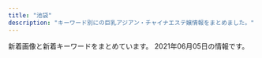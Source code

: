 ```yaml
---
title: "池袋"
description: "キーワード別にの巨乳アジアン・チャイナエステ嬢情報をまとめました。"
---
```


新着画像と新着キーワードをまとめています。
2021年06月05日の情報です。

<DmmAffiliateIns />
<KeywordTable
  shops={
    [
    {
        "name": "\u3086\u3089\u308a",
        "url": "http://www.yurari-massage.work/",
        "station": "JR\u6c60\u888b\u99c5\u897f\u53e3(\u5317)",
        "img_links": [
            "http://www.yurari-massage.work/img/sta26.jpg",
            "http://www.yurari-massage.work/img/m2.jpg",
            "http://www.yurari-massage.work/img/m60.jpg",
            "http://www.yurari-massage.work/img/sta22.jpg",
            "http://www.yurari-massage.work/img/sta21.jpg",
            "http://www.yurari-massage.work/img/mobile.png",
            "http://www.yurari-massage.work/img/sta32.jpg",
            "http://www.yurari-massage.work/img/st25.jpg",
            "http://www.yurari-massage.work/img/st022.jpg",
            "http://www.yurari-massage.work/img/m4.jpg",
            "http://www.yurari-massage.work/img/sta30.jpg",
            "http://www.yurari-massage.work/img/m20.jpg",
            "http://www.yurari-massage.work/img/st26.jpg",
            "http://www.yurari-massage.work/img/m1.jpg",
            "http://www.yurari-massage.work/img/st030.jpg",
            "http://www.yurari-massage.work/img/m40.jpg",
            "http://www.yurari-massage.work/img/sta25.jpg",
            "http://www.yurari-massage.work/img/st021.jpg",
            "http://www.yurari-massage.work/img/credit.jpg",
            "http://www.yurari-massage.work/img/m6.jpg",
            "http://www.yurari-massage.work/img/m5.jpg",
            "http://www.yurari-massage.work/img/m10.jpg",
            "http://www.yurari-massage.work/img/sta29.jpg",
            "http://www.yurari-massage.work/img/st31.jpg",
            "http://www.yurari-massage.work/img/m30.jpg",
            "http://www.yurari-massage.work/img/sta27.jpg",
            "http://www.yurari-massage.work/img/head.jpg",
            "http://www.yurari-massage.work/img/botton3.jpg",
            "http://www.yurari-massage.work/img/st027.jpg",
            "http://www.yurari-massage.work/img/m3.jpg",
            "http://www.yurari-massage.work/img/st22.jpg",
            "http://www.yurari-massage.work/img/st7.jpg",
            "http://www.yurari-massage.work/img/sta7.jpg",
            "http://www.yurari-massage.work/img/st32.jpg",
            "http://www.yurari-massage.work/img/st4.jpg",
            "http://www.yurari-massage.work/img/m50.jpg",
            "http://www.yurari-massage.work/img/sta31.jpg",
            "http://www.yurari-massage.work/img/st026.jpg",
            "http://www.yurari-massage.work/img/st07.jpg",
            "http://www.yurari-massage.work/img/st032.jpg",
            "http://www.yurari-massage.work/img/st031.jpg",
            "http://www.yurari-massage.work/img/campian.jpg",
            "http://www.yurari-massage.work/img/st27.jpg",
            "http://www.yurari-massage.work/img/st21.jpg",
            "http://www.yurari-massage.work/img/st29.jpg",
            "http://www.yurari-massage.work/img/st30.jpg"
        ],
        "keywords": {
            "C": 20,
            "88": 3,
            "E": 6,
            "86": 22,
            "87": 6,
            "D": 12
        }
    },
    {
        "url": "http://primore.jpest.net/",
        "name": "Primore \uff5e\u30d7\u30ea\u30e2\u30a2\uff5e",
        "keywords": {},
        "img_links": [
            "http://primore.jpest.net/uploads//sites/9/2020/06/s1.jpg",
            "http://primore.jpest.net/uploads//sites/9/2020/06/top-2.png",
            "http://primore.jpest.net/uploads//sites/9/2020/06/top1-3.png",
            "http://primore.jpest.net/uploads//sites/9/2020/06/s2.jpg",
            "http://primore.jpest.net/uploads//sites/9/2021/04/3.jpg",
            "http://primore.jpest.net/uploads//sites/9/2020/06/s3.jpg",
            "http://primore.jpest.net/uploads//sites/9/2020/06/s4.jpg",
            "http://primore.jpest.net/uploads//sites/9/2020/06/02.jpg",
            "http://primore.jpest.net/uploads//sites/9/2021/04/1.jpg",
            "http://primore.jpest.net/uploads//sites/9/2021/04/2.jpg",
            "http://primore.jpest.net/uploads//sites/9/2020/06/r5.jpg",
            "http://primore.jpest.net/uploads//sites/9/2020/06/aroma1.jpg",
            "http://primore.jpest.net/uploads//sites/9/2020/06/r3.jpg",
            "http://primore.jpest.net/uploads//sites/9/2020/06/r2.jpg",
            "http://primore.jpest.net/uploads//sites/9/2020/06/r4.jpg",
            "http://primore.jpest.net/uploads//sites/9/2020/06/r1.jpg",
            "http://primore.jpest.net/uploads//sites/9/2020/06/aroma2.jpg",
            "http://primore.jpest.net/uploads//sites/9/2020/06/01.jpg",
            "http://primore.jpest.net/uploads//sites/9/2020/06/4.jpg"
        ],
        "station": "JR\u6c60\u888b\u99c5\u6771\u53e3"
    },
    {
        "url": "http://es-manzokudou.com/",
        "keywords": {
            "88": 2,
            "86": 7,
            "D": 7,
            "84": 1,
            "C": 10,
            "87": 8
        },
        "station": "JR\u6c60\u888b\u99c5\u6771\u53e3",
        "name": "\u6e80\u8db3\u5802",
        "img_links": [
            "http://es-manzokudou.com/uploads/dedff2c11ab7aaa841a9cf2747a8406c.jpg",
            "http://www.cmfm2.jp/images/over_thumb_l.png",
            "http://es-manzokudou.com/images/index_27.jpg",
            "http://es-manzokudou.com/uploads/4a9bc6863322924a09070162269c7415.jpg",
            "http://es-manzokudou.com/uploads/36735dc9d436a790f344c57635a3a44f.jpg",
            "http://es-manzokudou.com/images/index_01.jpg",
            "http://es-manzokudou.com/uploads/88aa8f906b0332cb40ad4429c8e7b758.jpg",
            "http://es-manzokudou.com/images/info_01.png",
            "http://es-manzokudou.com/uploads/62c2e989f1be95fc8e01be85b464d514.jpg",
            "http://es-manzokudou.com/uploads/d0fdd8f6b16eaf7d5013c7d285fed2e3.jpg",
            "http://es-manzokudou.com/images/girls_11.jpg",
            "http://es-manzokudou.com/images/index_23.jpg",
            "http://es-manzokudou.com/images/index_05.jpg",
            "http://es-manzokudou.com/uploads/848e0db3804d1d3c823537204d67f5aa.jpg",
            "http://es-manzokudou.com/uploads/b3126b220ec550d17cf3d4ceaa0d5f91.jpg",
            "http://es-manzokudou.com/images/index_21.jpg",
            "http://es-manzokudou.com/images/info_09.png",
            "http://es-manzokudou.com/images/index_14.jpg",
            "http://es-manzokudou.com/images/index_07.jpg",
            "http://es-manzokudou.com/images/index_22.jpg",
            "http://es-manzokudou.com/images/index_17.jpg",
            "http://es-manzokudou.com/images/index_02.jpg",
            "http://es-manzokudou.com/uploads/7b043aa15c9a9920550a2b92ec6be546.jpg",
            "http://es-manzokudou.com/images/info_02.png",
            "http://es-manzokudou.com/uploads/4638ddb6f986a671b148647ba616100a.jpg",
            "http://es-manzokudou.com/uploads/9f77b9b12f9cf11fcb013974ba368064.jpg",
            "http://es-manzokudou.com/images/index_04.jpg",
            "http://es-manzokudou.com/uploads/0d826c16062de1388c242e2f77eb7cd6.jpg",
            "http://es-manzokudou.com/images/index_06.jpg",
            "http://es-manzokudou.com/uploads/6d01aeb80d9d599f91829439c8d1cce9.jpg",
            "http://es-manzokudou.com/uploads/b7f36d45469210b381ecb79a0e05a347.jpg",
            "http://es-manzokudou.com/images/index_03.jpg",
            "http://es-manzokudou.com/uploads/e0558d7d118d3983ed620237423a6a17.jpg",
            "http://es-manzokudou.com/images/index_09.jpg",
            "http://es-manzokudou.com/images/index_08.jpg",
            "http://es-manzokudou.com/uploads/7284e4ffc051cbb8c074a8c30390ce68.jpg",
            "http://es-manzokudou.com/uploads/40fc21d31595f51aaf89793b1f68617b.jpg",
            "http://es-manzokudou.com/uploads/275d5f397baa63db8424c86d5d6237cf.jpg",
            "http://es-manzokudou.com/uploads/f66d763bd48ac5f51969e4311ac7af5c.jpg",
            "http://es-manzokudou.com/uploads/e29aa67ee54566513e4e34114bfdc7b9.jpg",
            "http://es-manzokudou.com/uploads/209ba11412c2c128b5dfbdb8cfef6faa.jpg",
            "http://es-manzokudou.com/images/girls_09.jpg",
            "http://es-manzokudou.com/uploads/de54f16df04e0df8ae07ab990b8c9fd2.jpg",
            "http://es-manzokudou.com/images/index_13.jpg",
            "http://es-manzokudou.com/uploads/33e3f16ac4ad0cce4991bcbf73f4ed57.jpg",
            "http://es-manzokudou.com/images/index_11.jpg",
            "http://es-manzokudou.com/images/interior_09.jpg",
            "http://es-manzokudou.com/images/info_04.png",
            "http://es-manzokudou.com/images/index_28.jpg",
            "http://es-manzokudou.com/uploads/8a1fb58d0b110680c2356994ca8efb25.jpg",
            "http://es-manzokudou.com/images/index_24.jpg",
            "http://es-manzokudou.com/uploads/0b1795e88117182a477ab05f88143541.jpg",
            "http://es-manzokudou.com/images/index_16.jpg",
            "http://es-manzokudou.com/images/service_09.jpg",
            "http://es-manzokudou.com/images/interior_10.jpg",
            "http://es-manzokudou.com/images/index_29.jpg",
            "http://es-manzokudou.com/images/index_30.jpg",
            "http://es-manzokudou.com/uploads/c7f77c3ead6ef13dab668a39ed78609c.jpg",
            "http://es-manzokudou.com/uploads/801bf12e5eb5d7775a0d06c4314059a8.jpg",
            "http://es-manzokudou.com/uploads/ce9c20b274548d8d7fc88ffba3feb6b8.jpg",
            "http://es-manzokudou.com/uploads/59a8a61377564fb64b48427e84e4243f.jpg",
            "http://es-manzokudou.com/uploads/d89fe15ae91cbe6757df76651ba2bafb.jpg",
            "http://es-manzokudou.com/images/link_09.jpg",
            "http://es-manzokudou.com/uploads/356177edff3d3b7efc4a77022debc8aa.jpg",
            "http://es-manzokudou.com/images/index_15.jpg",
            "http://es-manzokudou.com/images/index_19.jpg",
            "http://es-manzokudou.com/uploads/c92c85411d427aeda4e82379f413bfc5.jpg",
            "http://es-manzokudou.com/uploads/1e5aff376576a255098bc7597386a028.jpg",
            "http://es-manzokudou.com/uploads/efbc511fca65f9baeae51ee52426cc0e.jpg",
            "http://es-manzokudou.com/uploads/200f500725d3f15233d981ad9b5e6b9a.jpg",
            "http://es-manzokudou.com/uploads/6eeb47bf176bb33d310cc4b85e6877cd.jpg",
            "http://es-manzokudou.com/uploads/13ab049cc45dea80b43d33b6b7108f00.jpg",
            "http://es-manzokudou.com/images/info_07.png",
            "http://es-manzokudou.com/uploads/da9811a4171f2ec42d7c9a8567e79d8c.jpg",
            "http://es-manzokudou.com/images/index_31.jpg",
            "http://es-manzokudou.com/images/service_10.jpg",
            "http://es-manzokudou.com/images/info_05.png",
            "http://es-manzokudou.com/uploads/0796672f7c59948334658998a3c55cdb.jpg",
            "http://es-manzokudou.com/uploads/8ec0af3b4889c07ab76ccbed51b2b813.jpg",
            "http://es-manzokudou.com/uploads/d71f74498ca17396d022ba9a4df966f3.jpg"
        ]
    },
    {
        "station": "JR\u6c60\u888b\u99c5\u897f\u53e3",
        "url": "http://monaliza.xyz/",
        "name": "MONA\u30fbLIZA \u30e2\u30ca\u30fb\u30ea\u30b6",
        "keywords": {
            "C": 8
        },
        "img_links": [
            "http://monaliza.xyz/images/index_c3.jpg",
            "http://monaliza.xyz/images/gallery_image01b.jpg",
            "http://monaliza.xyz/images/r04.jpg",
            "http://monaliza.xyz/images/mobile.jpg",
            "http://monaliza.xyz/images/r01.jpg",
            "http://monaliza.xyz/images/g7.jpg",
            "http://monaliza.xyz/images/top.jpg",
            "http://monaliza.xyz/images/aoyi.jpg",
            "http://monaliza.xyz/images/r02.jpg",
            "http://monaliza.xyz/images/yuki.jpg",
            "http://monaliza.xyz/images/g6.jpg",
            "http://monaliza.xyz/images/index_c2.jpg",
            "http://monaliza.xyz/images/r03.jpg",
            "http://monaliza.xyz/images/index_c1.jpg",
            "http://monaliza.xyz/images/g4.jpg"
        ]
    },
    {
        "station": "JR\u6c60\u888b\u99c5\u897f\u53e3",
        "name": "\u53f0\u6e7e\u5e78\u904b\u30ea\u30e9\u30af\u30bc\u30fc\u30b7\u30e7\u30f3",
        "keywords": {},
        "img_links": [
            "http://esthe-treat.com/img/adrs.jpg",
            "http://esthe-treat.com/img/t-o.jpg",
            "http://esthe-treat.com/img/t-a.jpg",
            "http://esthe-treat.com/img/t-r.jpg",
            "http://esthe-treat.com/staff/natumi/01.jpg",
            "http://esthe-treat.com/img/sys1.png",
            "http://esthe-treat.com/staff/miki/01.jpg",
            "http://esthe-treat.com/staff/rena/01.jpg",
            "http://esthe-treat.com/img/tel.jpg",
            "http://esthe-treat.com/img/botton.jpg",
            "http://esthe-treat.com/img/t-s.jpg",
            "http://esthe-treat.com/img/pc.jpg",
            "http://esthe-treat.com/img/sys2.png",
            "http://esthe-treat.com/img/info.jpg",
            "http://esthe-treat.com/staff/ami/01.jpg",
            "http://esthe-treat.com/img/pic.jpg",
            "http://esthe-treat.com/img/t-t.jpg",
            "http://esthe-treat.com/img/add.jpg",
            "http://esthe-treat.com/img/sysetc.png",
            "http://esthe-treat.com/staff/yuyu/01.jpg",
            "http://esthe-treat.com/img/cam.jpg",
            "http://esthe-treat.com/img/tit.jpg"
        ],
        "url": "http://esthe-treat.com/"
    },
    {
        "img_links": [
            "http://hanamizuki.jpn.cm/images/room1.jpg",
            "http://hanamizuki.jpn.cm/images/mobile.png",
            "http://hanamizuki.jpn.cm/photos/sites/43/2017/11/2017110204161468.jpg",
            "http://hanamizuki.jpn.cm/images/s_staff.png",
            "http://hanamizuki.jpn.cm/images/s_link.png",
            "http://hanamizuki.jpn.cm/photos/sites/43/2021/02/2021020211590282.jpg",
            "http://hanamizuki.jpn.cm/photos/sites/43/2019/12/2019122511054726.jpg",
            "http://hanamizuki.jpn.cm/images/room4.jpg",
            "http://hanamizuki.jpn.cm/images/nbj2.jpg",
            "http://hanamizuki.jpn.cm/images/s_news.png",
            "http://hanamizuki.jpn.cm/images/room2.jpg",
            "http://hanamizuki.jpn.cm/photos/sites/43/2019/12/2019122511054178.jpg",
            "http://hanamizuki.jpn.cm/photos/sites/43/2017/11/2017110204162215.jpg",
            "http://hanamizuki.jpn.cm/images/top.png",
            "http://hanamizuki.jpn.cm/images/room3.jpg"
        ],
        "name": "\u6c34\u6728\u82b1",
        "station": "JR\u6c60\u888b\u99c5\u6771\u53e3",
        "keywords": {
            "95": 1,
            "90": 1,
            "H": 2,
            "88": 1,
            "E": 1
        },
        "url": "http://hanamizuki.jpn.cm/"
    },
    {
        "keywords": {},
        "img_links": [
            "http://foryou-est.tokyo/images/emi.jpg",
            "http://foryou-est.tokyo/images/yuri.jpg",
            "http://foryou-est.tokyo/images/sp02.jpg",
            "http://foryou-est.tokyo/images/up.png",
            "http://foryou-est.tokyo/images/sp01.jpg",
            "http://foryou-est.tokyo/images/zi_staff.png",
            "http://foryou-est.tokyo/images/mobile.png",
            "http://foryou-est.tokyo/images/xin.jpg",
            "http://foryou-est.tokyo/images/down.png",
            "http://foryou-est.tokyo/images/flash1.jpg",
            "http://foryou-est.tokyo/images/ai.jpg",
            "http://foryou-est.tokyo/images/riri.jpg",
            "http://foryou-est.tokyo/images/sp03.jpg",
            "http://foryou-est.tokyo/images/kina.jpg",
            "http://foryou-est.tokyo/images/yuki.jpg"
        ],
        "url": "http://foryou-est.tokyo/",
        "name": "For You",
        "station": "JR\u6c60\u888b\u99c5\u897f\u53e3"
    },
    {
        "name": "\u30a2\u30ef\u56fd\u515a",
        "keywords": {
            "85": 2,
            "83": 4,
            "D": 1,
            "E": 2,
            "86": 1,
            "88": 2,
            "C": 23,
            "F": 1,
            "84": 3,
            "87": 3
        },
        "img_links": [
            "http://awakoku.net/image/pickup.jpg",
            "http://awakoku.net/girls/noimage.jpg",
            "http://awakoku.net/girls/nagisa2.jpg",
            "http://awakoku.net/girls/nagisa1.jpg",
            "http://awakoku.net/girls/misaki1.jpg",
            "http://awakoku.net/girls/yuri2.jpg",
            "http://awakoku.net/topics/img/7-1.jpg",
            "http://awakoku.net/girls/miyuki1.jpg",
            "http://awakoku.net/girls/aya1.jpg",
            "http://awakoku.net/girls/hana2.jpg",
            "http://awakoku.net/girls/ami1.jpg",
            "http://awakoku.net/girls/yuri1.jpg",
            "http://manpuku-web2.sakura.ne.jp/awakoku/image/header.jpg",
            "http://awakoku.net/girls/kana1.jpg",
            "http://awakoku.net/girls/mina1.jpg",
            "http://awakoku.net/girls/miyuki2.jpg",
            "http://awakoku.net/girls/kana2.jpg",
            "http://awakoku.net/girls/saki1.jpg",
            "http://awakoku.net/girls/mina2.jpg",
            "http://awakoku.net/girls/yumi.jpg",
            "http://awakoku.net/girls/misaki2.jpg",
            "http://awakoku.net/girls/nana11.jpg",
            "http://awakoku.net/girls/hana1.jpg",
            "http://awakoku.net/girls/nana22.jpg",
            "http://awakoku.net/girls/sakura1.jpg"
        ],
        "station": "JR\u6c60\u888b\u99c5\u897f\u53e3",
        "url": "http://awakoku.net/"
    },
    {
        "keywords": {
            "88": 1,
            "86": 2,
            "90": 1
        },
        "name": "CoCo8 \u30b3\u30b3\u30a8\u30a4\u30c8",
        "url": "http://www.coco-8.jp/",
        "station": "JR\u6c60\u888b\u99c5\u897f\u53e3",
        "img_links": [
            "http://www.coco-8.jp/_src/36746639/lineline.png",
            "http://www.coco-8.jp/_src/36741673/3.jpg",
            "http://www.coco-8.jp/_src/36746732/road2.png",
            "http://www.coco-8.jp/_src/36746345/maya.jpg",
            "http://www.coco-8.jp/_src/36742460/3.jpg",
            "http://www.coco-8.jp/_src/36746714/b.png",
            "http://www.coco-8.jp/_src/36741640/1.jpg",
            "http://www.coco-8.jp/_src/36742638/b.png",
            "http://www.coco-8.jp/_src/36741636/5.jpg",
            "http://www.coco-8.jp/_src/36813492/cam2.jpg",
            "http://www.coco-8.jp/_src/36742636/b.png",
            "http://www.coco-8.jp/_src/36741637/3.jpg",
            "http://www.coco-8.jp/_src/54960396/wechatimg955.jpg",
            "http://www.coco-8.jp/_src/49977789/lineline.png",
            "http://www.coco-8.jp/_src/36742644/sayuri.jpg",
            "http://www.coco-8.jp/_src/36746635/iwa1.jpg",
            "http://www.coco-8.jp/_src/54960393/wechatimg955.jpg",
            "http://www.coco-8.jp/_src/36746379/aki.jpg",
            "http://www.coco-8.jp/_src/36746641/risa.jpg",
            "http://www.coco-8.jp/_src/36742461/4.jpg",
            "http://www.coco-8.jp/_src/36746320/sayuri.jpg",
            "http://www.coco-8.jp/_src/36742655/down.png",
            "http://www.coco-8.jp/_src/36742459/2.jpg",
            "http://www.coco-8.jp/_src/36742791/s4.jpg",
            "http://www.coco-8.jp/_src/36741639/2.jpg",
            "http://www.coco-8.jp/_src/36743040/s5.jpg",
            "http://www.coco-8.jp/_src/49977785/wechatimg336_20201102105038881.jpg",
            "http://www.coco-8.jp/_src/36741678/down.png",
            "http://www.coco-8.jp/_src/36813493/cam2.jpg",
            "http://www.coco-8.jp/_src/36745880/pic2.jpg",
            "http://www.coco-8.jp/_src/37791774/wechatimg437_20201113100952153.jpg",
            "http://www.coco-8.jp/_src/49632727/wechatimg336_20201102105038881.jpg",
            "http://www.coco-8.jp/_src/36742462/5.jpg",
            "http://www.coco-8.jp/_src/36742642/b.png",
            "http://www.coco-8.jp/_src/36820891/cam3.png",
            "http://www.coco-8.jp/_src/36742458/1.jpg",
            "http://www.coco-8.jp/_src/54960364/wechatimg955.jpg",
            "http://www.coco-8.jp/_src/54960397/wechatimg955.jpg",
            "http://www.coco-8.jp/_src/36746346/maya.jpg",
            "http://www.coco-8.jp/_src/36746398/mei1.jpg",
            "http://www.coco-8.jp/_src/36745876/pic1.jpg",
            "http://www.coco-8.jp/_src/49977773/wechatimg437_20201113100952153.jpg",
            "http://www.coco-8.jp/_src/36746351/lineline.png",
            "http://www.coco-8.jp/_src/36742658/s1.jpg",
            "http://www.coco-8.jp/_src/36746395/lineline.png",
            "http://www.coco-8.jp/_src/36746633/lineline.png",
            "http://www.coco-8.jp/_src/49977786/wechatimg336_20201102105038881.jpg",
            "http://www.coco-8.jp/_src/36746704/g5.png",
            "http://www.coco-8.jp/_src/37791789/lineline.png",
            "http://www.coco-8.jp/_src/36746644/lineline.png",
            "http://www.coco-8.jp/_src/49977665/wechatimg437_20201113100952153.jpg",
            "http://www.coco-8.jp/_src/36742630/b.png",
            "http://www.coco-8.jp/_src/36742714/s2.jpg",
            "http://www.coco-8.jp/_src/36746380/aki.jpg",
            "http://www.coco-8.jp/_src/36741672/4.jpg",
            "http://www.coco-8.jp/_src/36746702/g6.jpg",
            "http://www.coco-8.jp/_src/36746682/g.jpg",
            "http://www.coco-8.jp/_src/36741638/4.jpg",
            "http://www.coco-8.jp/_src/36746688/g2.jpg",
            "http://www.coco-8.jp/_src/37791754/smartselect_20191212-140919_wechat.jpg",
            "http://www.coco-8.jp/_src/36746636/iwa1.jpg",
            "http://www.coco-8.jp/_src/36746642/risa.jpg",
            "http://www.coco-8.jp/_src/55662797/img20210426142633666355.png",
            "http://www.coco-8.jp/_src/36741670/1.jpg",
            "http://www.coco-8.jp/_src/36741671/2.jpg",
            "http://www.coco-8.jp/_src/36741674/5.jpg",
            "http://www.coco-8.jp/_src/36742640/b.png",
            "http://www.coco-8.jp/_src/37791773/wechatimg437_20201113100952153.jpg",
            "http://www.coco-8.jp/_src/36746397/mei1.jpg",
            "http://www.coco-8.jp/_src/36712010/sayuri.jpg",
            "http://www.coco-8.jp/_src/36746692/g3.jpg",
            "http://www.coco-8.jp/_src/49632559/wechatimg336_20201102105038881.jpg",
            "http://www.coco-8.jp/_src/36746331/lineline.png",
            "http://www.coco-8.jp/_src/36820892/cam3.png",
            "http://www.coco-8.jp/_src/36742780/s3.jpg",
            "http://www.coco-8.jp/_src/54960394/lineline.png"
        ]
    },
    {
        "url": "http://koi.este.work/",
        "img_links": [
            "http://koi.este.work/2/uploadimg/1601879728.jpg",
            "http://koi.este.work/2/uploadimg/1565558725.jpg",
            "http://koi.este.work/2/uploadimg/1579481243.jpg",
            "http://koi.este.work/tennai2.jpg",
            "http://koi.este.work/tennai3.jpg",
            "http://koi.este.work/top.jpg",
            "http://koi.este.work/mens-esthe.png",
            "http://koi.este.work/2/uploadimg/1577672563.jpg",
            "http://koi.este.work/b_news.png",
            "http://koi.este.work/up_5_3_0.jpg",
            "http://koi.este.work/t1.jpg",
            "http://koi.este.work/b_girl.png",
            "http://koi.este.work/t3.jpg",
            "http://koi.este.work/tennai4.jpg",
            "http://momipara.jp/img/link/momi88.jpg",
            "http://koi.este.work/tennai.png"
        ],
        "station": "JR\u6c60\u888b\u99c5\u897f\u53e3",
        "name": "\u604b",
        "keywords": {
            "D": 18,
            "83": 18,
            "86": 6,
            "85": 6,
            "C": 12
        }
    },
    {
        "url": "http://salon-arm.com/",
        "img_links": [
            "http://salon-arm.com/staff/reina/01mb.jpg",
            "http://salon-arm.com/pic/top.png",
            "http://salon-arm.com/staff/midori/01mb.jpg",
            "http://salon-arm.com/staff/kaori/01.jpg",
            "http://salon-arm.com/img/att.jpg",
            "http://salon-arm.com/staff/emi/01mb.jpg",
            "http://salon-arm.com/staff/ringo/01mb.jpg",
            "http://salon-arm.com/staff/nana/01mb.jpg",
            "http://salon-arm.com/pic/head.png",
            "http://salon-arm.com/staff/rika/01mb.jpg",
            "http://salon-arm.com/staff/saya/01.jpg",
            "http://salon-arm.com/staff/ai/01.jpg",
            "http://salon-arm.com/staff/kaori/01mb.jpg",
            "http://salon-arm.com/staff/mai/01mb.jpg",
            "http://salon-arm.com/staff/nana/01.jpg",
            "http://salon-arm.com/img/ttl_concept.png",
            "http://salon-arm.com/img/ttl_line.png",
            "http://salon-arm.com/staff/emi/01.jpg",
            "http://salon-arm.com/staff/saya/01mb.jpg",
            "http://salon-arm.com/img/ttl_staff.png",
            "http://salon-arm.com/staff/mai/01.jpg",
            "http://salon-arm.com/staff/ringo/01.jpg",
            "http://salon-arm.com/staff/ichigo/01.jpg",
            "http://salon-arm.com/staff/reina/01.jpg",
            "http://salon-arm.com/staff/ichigo/01mb.jpg",
            "http://salon-arm.com/staff/ai/01mb.jpg",
            "http://salon-arm.com/staff/yuuka/01.jpg",
            "http://salon-arm.com/staff/rika/01.jpg",
            "http://salon-arm.com/img/ttl_tnew.png",
            "http://salon-arm.com/staff/yuuka/01mb.jpg",
            "http://salon-arm.com/staff/midori/01.jpg",
            "http://salon-arm.com/img/ttl_mobile.png",
            "http://salon-arm.com/i/files/homeimg.jpg"
        ],
        "name": "\u30a2\u30ed\u30de\u30ed\u30de\u30f3\u30b9",
        "station": "JR\u6c60\u888b\u99c5\u897f\u53e3",
        "keywords": {
            "C": 21
        }
    },
    {
        "station": "JR\u6c60\u888b\u99c5\u6771\u53e3",
        "url": "http://ccgirl.work/",
        "img_links": [
            "http://ccgirl.work/staff/riri2.jpg",
            "http://www.ccgirl.work/staff/hana1.jpg",
            "http://www.ccgirl.work/staff/riri1.jpg",
            "http://ccgirl.work/staff/kayuri3.jpg",
            "http://ccgirl.work/staff/kayuri1.jpg",
            "http://ccgirl.work/img/bana02.jpg",
            "http://www.ccgirl.work/staff/riri2.jpg",
            "http://ccgirl.work/staff/aya1.jpg",
            "http://www.ccgirl.work/img/contentsbottom.png",
            "http://ccgirl.work/staff/aya2.jpg",
            "http://ccgirl.work/img/interior.jpg",
            "http://ccgirl.work/staff/ai3.jpg",
            "http://www.ccgirl.work/staff/ai3.jpg",
            "http://www.ccgirl.work/staff/ai1.jpg",
            "http://www.ccgirl.work/staff/aya1.jpg",
            "http://ccgirl.work/staff/kayuri2.jpg",
            "http://ccgirl.work/staff/koko2.jpg",
            "http://www.ccgirl.work/staff/aya3.jpg",
            "http://www.ccgirl.work/staff/koko1.jpg",
            "http://ccgirl.work/img/bana03.jpg",
            "http://www.ccgirl.work/staff/koko2.jpg",
            "http://www.ccgirl.work/img/bana03.jpg",
            "http://ccgirl.work/staff/riri1.jpg",
            "http://www.ccgirl.work/img/s/s_qa.png",
            "http://ccgirl.work/staff/koko1.jpg",
            "http://www.ccgirl.work/img/bana02.jpg",
            "http://www.ccgirl.work/staff/kayuri1.jpg",
            "http://ccgirl.work/staff/hana1.jpg",
            "http://ccgirl.work/img/contentsbottom.png",
            "http://ccgirl.work/staff/ai2.jpg",
            "http://ccgirl.work/img/s/s_qa.png",
            "http://www.ccgirl.work/img/icon/new.jpg",
            "http://ccgirl.work/staff/ai1.jpg",
            "http://www.ccgirl.work/staff/ai2.jpg",
            "http://ccgirl.work/staff/aya3.jpg",
            "http://ccgirl.work/img/icon/new.jpg",
            "http://www.ccgirl.work/staff/aya2.jpg"
        ],
        "name": "\u73ca\u745a\u6d77\u5cb8",
        "keywords": {
            "84": 50,
            "85": 15,
            "D": 29,
            "86": 31,
            "C": 66
        }
    },
    {
        "img_links": [
            "http://new-paradise.net/images/flash1.jpg",
            "http://new-paradise.net/images/a6.jpg",
            "http://new-paradise.net/images/misaki02.jpg",
            "http://new-paradise.net/images/kiki.jpg",
            "http://new-paradise.net/images/honoka.jpg",
            "http://new-paradise.net/images/zi_staff.png",
            "http://new-paradise.net/images/a7.jpg",
            "http://new-paradise.net/images/a4.jpg",
            "http://new-paradise.net/images/misaki01.jpg",
            "http://new-paradise.net/images/mobile.png",
            "http://new-paradise.net/images/itigo.jpg",
            "http://new-paradise.net/images/a5.jpg",
            "http://new-paradise.net/images/a1.jpg",
            "http://new-paradise.net/images/g0.jpg",
            "http://new-paradise.net/images/up.png",
            "http://new-paradise.net/images/a2.jpg",
            "http://new-paradise.net/images/kanna02.jpg",
            "http://new-paradise.net/images/a3.jpg",
            "http://new-paradise.net/images/r3.jpg",
            "http://new-paradise.net/images/noa.jpg",
            "http://new-paradise.net/images/kiki02.jpg",
            "http://new-paradise.net/images/info.jpg",
            "http://new-paradise.net/images/down.png"
        ],
        "name": "\u5fc3\u30d1\u30e9\u30c0\u30a4\u30b9",
        "station": "JR\u6c60\u888b\u99c5\u897f\u53e3",
        "url": "http://new-paradise.net/",
        "keywords": {}
    },
    {
        "station": "JR\u6c60\u888b\u99c5\u897f\u53e3",
        "url": "http://tsukinokoi.com/",
        "name": "\u6708\u306e\u604b",
        "img_links": [
            "http://tsukinokoi.com/images/QRcode.png",
            "http://tsukinokoi.com/images/bar_gallery.png",
            "http://tsukinokoi.com/img/staff/142919725579809100.png",
            "http://tsukinokoi.com/img/staff/151584629124140300.jpg",
            "http://tsukinokoi.com/img/staff/153079932824200700.jpg",
            "http://tsukinokoi.com/img/staff/148073918839938900.jpg",
            "http://tsukinokoi.com/img/staff/155611310658540500.jpg",
            "http://tsukinokoi.com/img/staff/144652745411466600.jpg",
            "http://tsukinokoi.com/img/staff/148256052554824000.jpg",
            "http://tsukinokoi.com/img/staff/155204782386136400.jpg",
            "http://tsukinokoi.com/img/staff/155818741107218300.jpg",
            "http://tsukinokoi.com/images/pickupGirl2014.png",
            "http://tsukinokoi.com/images/news3.png",
            "http://tsukinokoi.com/img/staff/148586605222864500.jpg",
            "http://tsukinokoi.com/img/staff/148586605226742500.jpg",
            "http://tsukinokoi.com/img/staff/154673852166026500.jpg",
            "http://tsukinokoi.com/img/staff/152008703796356600.jpg",
            "http://tsukinokoi.com/images/bar_top.png",
            "http://tsukinokoi.com/images/bar_staff.png",
            "http://tsukinokoi.com/images/news1.png",
            "http://tsukinokoi.com/img/staff/160622584020640000.jpg",
            "http://tsukinokoi.com/images/event/2020/m06.png"
        ],
        "keywords": {
            "\u30bb\u30af\u30b7\u30fc": 1
        }
    },
    {
        "url": "http://es-hana.work/",
        "img_links": [
            "http://es-hana.work/img/ai1.jpg",
            "http://es-hana.work/images/3.jpg",
            "http://es-hana.work/images/1.jpg",
            "http://es-hana.work/images/line.jpg",
            "http://es-hana.work/images/7.jpg",
            "http://es-hana.work/staff/rina.jpg",
            "http://es-hana.work/staff/yui.jpg",
            "http://es-hana.work/images/ac2.jpg",
            "http://es-hana.work/img/yui1.jpg",
            "http://es-hana.work/images/8.jpg",
            "http://es-hana.work/staff/haruka.jpg",
            "http://es-hana.work/staff/yuna.jpg",
            "http://es-hana.work/images/staff_t.jpg",
            "http://es-hana.work/staff/nana.jpg",
            "http://es-hana.work/img/rina1.jpg",
            "http://es-hana.work/images/tg.jpg",
            "http://es-hana.work/img/nana1.jpg",
            "http://es-hana.work/images/head.jpg",
            "http://es-hana.work/images/interior_t.jpg",
            "http://es-hana.work/staff/aya.jpg",
            "http://es-hana.work/img/nami1.jpg",
            "http://es-hana.work/images/int.jpg",
            "http://es-hana.work/images/sys1.jpg",
            "http://es-hana.work/img/aya1.jpg",
            "http://es-hana.work/img/haruka1.jpg",
            "http://es-hana.work/images/ac1.jpg",
            "http://es-hana.work/images/9.jpg",
            "http://es-hana.work/images/6.jpg",
            "http://es-hana.work/images/5.jpg",
            "http://es-hana.work/staff/nami.jpg",
            "http://es-hana.work/staff/miki.jpg",
            "http://es-hana.work/staff/ai.jpg",
            "http://es-hana.work/images/news.jpg",
            "http://es-hana.work/images/2.jpg",
            "http://es-hana.work/images/sys2.jpg",
            "http://es-hana.work/img/miki1.jpg"
        ],
        "station": "JR\u6c60\u888b\u99c5\u897f\u53e3(\u5317)",
        "name": "\u82b1\u6c34\u6728",
        "keywords": {}
    },
    {
        "url": "http://iris.iest.info/",
        "station": "JR\u6c60\u888b\u99c5\u6771\u53e3",
        "keywords": {},
        "img_links": [],
        "name": "\u30b9\u30de\u30a4\u30eb"
    },
    {
        "url": "http://mangetsudou.tyo.cm/",
        "keywords": {},
        "name": "\u6e80\u6708\u5802",
        "img_links": [],
        "station": "JR\u6c60\u888b\u99c5\u897f\u53e3"
    },
    {
        "keywords": {
            "87": 5,
            "89": 1,
            "88": 3,
            "C": 47,
            "83": 1,
            "85": 14,
            "D": 15,
            "86": 4
        },
        "name": "AromaAngels\uff5e\u6c60\u888b\u30a2\u30ed\u30de\u30a8\u30f3\u30b8\u30a7\u30eb\u30ba\uff5e",
        "station": "JR\u6c60\u888b\u99c5\u897f\u53e3",
        "url": "https://www.aroma-angels.net/",
        "img_links": [
            "https://www.aroma-angels.net/images/ml_11_1_239.jpg",
            "https://www.aroma-angels.net/images/mc_1_1_505.jpg",
            "https://www.aroma-angels.net/images/up_5_10_0.jpg",
            "https://www.aroma-angels.net/images/mc_1_2_314.jpg",
            "https://www.aroma-angels.net/images/mc_1_1_446.jpg",
            "https://www.aroma-angels.net/images/up_5_27_0.jpg",
            "https://www.aroma-angels.net/images/up_5_14_0.jpg",
            "https://www.aroma-angels.net/asset/img/spacer300x450.png",
            "https://www.aroma-angels.net/images/ml_11_1_314.jpg",
            "https://www.aroma-angels.net/images/link/link_31.jpg",
            "https://www.aroma-angels.net/images/mc_1_1_507.jpg",
            "https://www.aroma-angels.net/asset/img/spacer_gallery.png",
            "https://www.aroma-angels.net/images/up_5_23_0.jpg",
            "https://www.aroma-angels.net/images/ml_11_1_241.jpg",
            "https://www.aroma-angels.net/images/link/link_19.jpg",
            "https://www.aroma-angels.net/images/ml_11_1_1272.jpg",
            "https://www.aroma-angels.net/images/mt_10_1_105.jpg",
            "https://www.aroma-angels.net/images/up_5_8_0.jpg",
            "https://www.aroma-angels.net/images/up_5_7_0.jpg",
            "https://www.aroma-angels.net/images/ml_11_1_425.jpg",
            "https://www.aroma-angels.net/images/mc_1_1_105.jpg",
            "https://www.aroma-angels.net/images/ml_11_1_1338.jpg",
            "https://www.aroma-angels.net/images/ml_11_1_1411.jpg",
            "https://www.aroma-angels.net/images/ml_11_1_2202.jpg",
            "https://www.aroma-angels.net/images/ml_11_1_1285.jpg",
            "https://www.aroma-angels.net/images/mc_1_1_144.jpg",
            "https://www.aroma-angels.net/images/up_5_18_0.jpg",
            "https://www.aroma-angels.net/images/mc_1_2_144.jpg",
            "https://www.aroma-angels.net/images/up_5_26_0.jpg",
            "https://menlog.net/link/menlog20040.jpg",
            "https://www.aroma-angels.net/images/up_5_25_0.jpg",
            "https://www.aroma-angels.net/images/mc_1_2_1092.jpg",
            "https://www.aroma-angels.net/images/mc_1_1_882.jpg",
            "https://www.aroma-angels.net/images/mc_1_1_506.jpg",
            "https://www.aroma-angels.net/images/mc_1_1_240.jpg",
            "https://www.aroma-angels.net/images/link/link_15.jpg",
            "https://www.aroma-angels.net/images/up_5_22_0.jpg",
            "https://www.aroma-angels.net/images/mt_10_1_508.jpg",
            "https://www.aroma-angels.net/asset/img/top.jpg",
            "https://www.aroma-angels.net/images/mc_1_1_1064.jpg",
            "https://www.aroma-angels.net/images/ml_11_1_882.jpg",
            "https://www.aroma-angels.net/images/ml_11_1_1698.jpeg",
            "https://www.aroma-angels.net/asset/img/top2.jpg",
            "https://www.aroma-angels.net/images/ml_11_1_505.jpg",
            "https://www.aroma-angels.net/images/ml_11_1_507.jpg",
            "https://www.aroma-angels.net/images/up_5_5_0.jpg",
            "https://www.aroma-angels.net/images/up_5_19_0.jpg",
            "https://www.aroma-angels.net/images/mc_1_1_445.jpg",
            "https://www.aroma-angels.net/images/link/link_37.png",
            "https://www.aroma-angels.net/images/ml_11_1_268.jpg",
            "https://estama.jp/assets_new/default/pc/img/page/link/estama_200_40.png",
            "https://www.aroma-angels.net/images/mc_1_1_508.jpg",
            "https://www.aroma-angels.net/images/ml_11_1_445.jpg",
            "https://www.aroma-angels.net/images/ml_11_1_506.jpg",
            "https://www.aroma-angels.net/images/mc_1_3_314.jpg",
            "https://www.aroma-angels.net/images/ml_11_1_1064.jpg",
            "https://www.aroma-angels.net/images/mc_1_2_105.jpg",
            "https://www.aroma-angels.net/images/mt_10_1_144.jpg",
            "https://www.aroma-angels.net/images/ml_11_1_1092.jpg",
            "https://www.aroma-angels.net/images/ml_11_1_144.jpg",
            "https://www.aroma-angels.net/images/ml_11_1_508.jpg",
            "https://www.aroma-angels.net/images/ml_11_1_240.jpg",
            "https://www.aroma-angels.net/images/up_5_17_0.jpg",
            "https://www.aroma-angels.net/images/ml_11_1_960.jpg",
            "https://www.aroma-angels.net/images/link/link_34.jpg",
            "https://www.aroma-angels.net/images/mc_1_2_268.jpg",
            "https://www.aroma-angels.net/images/mc_1_1_1092.jpg",
            "https://www.aroma-angels.net/images/up_5_15_0.jpg",
            "https://www.aroma-angels.net/images/mt_10_1_446.jpg",
            "https://www.aroma-angels.net/images/up_5_9_0.jpg",
            "https://www.aroma-angels.net/images/up_5_13_0.jpg",
            "https://www.aroma-angels.net/images/mc_1_1_268.jpg",
            "https://www.aroma-angels.net/images/link/link_27.jpg",
            "https://www.aroma-angels.net/images/ml_11_1_446.jpg",
            "https://www.aroma-angels.net/images/mt_10_1_505.jpg",
            "https://www.aroma-angels.net/images/mc_1_2_445.jpg",
            "https://www.aroma-angels.net/asset/img/spacer900x360.png",
            "https://www.aroma-angels.net/images/ml_11_1_208.jpg",
            "https://www.aroma-angels.net/images/up_5_12_0.jpg",
            "https://www.aroma-angels.net/images/ml_11_1_105.jpg",
            "https://www.aroma-angels.net/images/mc_1_1_314.jpg",
            "https://www.aroma-angels.net/images/up_5_11_0.jpeg",
            "https://www.aroma-angels.net/images/up_5_6_0.jpg"
        ]
    },
    {
        "url": "https://www.relax-es.net/",
        "keywords": {
            "D": 65,
            "F": 43,
            "88": 85,
            "87": 29,
            "C": 34,
            "89": 78,
            "90": 13,
            "E": 95
        },
        "name": "New RELAX TIME",
        "img_links": [
            "https://www.relax-es.net/img/uploadfile/imgpc01601601781.jpg",
            "https://www.relax-es.net/img/num4.png",
            "https://www.relax-es.net/img/s/area01.png",
            "https://www.relax-es.net/w160-p400/img/uploadfile/imgpc01601602269.jpg",
            "https://www.relax-es.net/img/uploadfile/imgpc01601602970.jpg",
            "https://www.relax-es.net/img/num2.png",
            "https://www.relax-es.net/w200-p300/img/uploadfile/imgpc01608535716.jpg",
            "https://www.relax-es.net/w160-p400/img/uploadfile/imgpc01601942142.jpg",
            "https://www.relax-es.net/w160-p400/img/uploadfile/imgpc01601601975.jpg",
            "https://www.relax-es.net/w160-p400/img/uploadfile/imgpc01601602676.jpg",
            "https://www.relax-es.net/img/syscard.png",
            "https://www.relax-es.net/img/kantan.jpg",
            "https://www.relax-es.net/img/uploadfile/imgpc01601942142.jpg",
            "https://www.relax-es.net/w160-p400/img/uploadfile/imgpc01601942092.jpg",
            "https://www.relax-es.net/img/s/area04.png",
            "https://www.relax-es.net/img/bana02.jpg",
            "https://www.relax-es.net/img/num5.png",
            "https://www.relax-es.net/w200-p300/img/uploadfile/imgpc01601602326.jpg",
            "https://www.relax-es.net/img/uploadfile/1601603998.png",
            "https://www.relax-es.net/w160-p400/img/uploadfile/imgpc01608535915.jpg",
            "https://www.relax-es.net/w160-p400/img/uploadfile/imgpc01601602403.jpg",
            "https://www.relax-es.net/img/area.jpg",
            "https://www.relax-es.net/img/uploadfile/imgpc01601602188.jpg",
            "https://www.relax-es.net/img/s/area03.png",
            "https://www.relax-es.net/img/uploadfile/imgpc01608535826.jpg",
            "https://www.relax-es.net/w160-p400/img/uploadfile/imgpc01608535826.jpg",
            "https://www.relax-es.net/w160-p400/img/uploadfile/imgpc01608535716.jpg",
            "https://www.relax-es.net/w200-p300/img/uploadfile/imgpc01601942123.jpg",
            "https://www.relax-es.net/img/num1.png",
            "https://www.relax-es.net/img/bana10.jpg",
            "https://www.relax-es.net/img/s/area02.png",
            "https://www.relax-es.net/img/companioncoment.png",
            "https://www.relax-es.net/w160-p400/img/uploadfile/imgpc01601602443.jpg",
            "https://www.relax-es.net/img/uploadfile/imgpc01601603008.jpg",
            "https://www.relax-es.net/img/bana01.jpg",
            "https://www.relax-es.net/img/uploadfile/imgpc01601602326.jpg",
            "https://www.relax-es.net/img/uploadfile/imgpc01601942123.jpg",
            "https://www.relax-es.net/img/uploadfile/imgpc01601601975.jpg",
            "https://www.relax-es.net/img/uploadfile/imgpc01608535716.jpg",
            "https://www.relax-es.net/img/uploadfile/imgpc01601602761.jpg",
            "https://www.relax-es.net/w200-p300/img/uploadfile/imgpc01601942142.jpg",
            "https://www.relax-es.net/img/uploadfile/imgpc01608535783.jpg",
            "https://www.relax-es.net/img/uploadfile/imgpc01601942092.jpg",
            "https://www.relax-es.net/w200-p300/img/uploadfile/imgpc01601942165.jpg",
            "https://www.relax-es.net/w160-p400/img/uploadfile/imgpc01601942165.jpg",
            "https://www.relax-es.net/w160-p400/img/uploadfile/imgpc01601942105.jpg",
            "https://www.relax-es.net/w300-p200/img/uploadfile/imgpc01601942105.jpg",
            "https://www.relax-es.net/w160-p400/img/uploadfile/imgpc01601602890.jpg",
            "https://www.relax-es.net/img/icon/new.png",
            "https://www.relax-es.net/w160-p400/img/uploadfile/imgpc01601602326.jpg",
            "https://www.relax-es.net/w160-p400/img/uploadfile/imgpc01601601781.jpg",
            "https://www.relax-es.net/img/bana07.jpg",
            "https://www.relax-es.net/img/uploadfile/imgpc01601942165.jpg",
            "https://www.relax-es.net/img/uploadfile/imgpc01601602443.jpg",
            "https://www.relax-es.net/img/bana05.jpg",
            "https://www.relax-es.net/img/uploadfile/img_1601600792.jpg",
            "https://www.relax-es.net/img/uploadfile/imgpc01601602269.jpg",
            "https://www.relax-es.net/w160-p400/img/uploadfile/imgpc01601603008.jpg",
            "https://www.relax-es.net/img/uploadfile/imgpc01601602403.jpg",
            "https://www.relax-es.net/img/uploadfile/imgpc01601602676.jpg",
            "https://www.relax-es.net/img/uploadfile/imgpc01601942105.jpg",
            "https://www.relax-es.net/w160-p400/img/uploadfile/imgpc01601942123.jpg",
            "https://www.relax-es.net/w200-p300/img/uploadfile/imgpc01601942105.jpg",
            "https://www.relax-es.net/img/bana04.jpg",
            "https://www.relax-es.net/img/uploadfile/img_1601600707.jpg",
            "https://www.relax-es.net/img/uploadfile/imgpc01608535915.jpg",
            "https://www.relax-es.net/img/bana03.jpg",
            "https://www.relax-es.net/img/num3.png",
            "https://www.relax-es.net/img/s/area05.png",
            "https://www.relax-es.net/w160-p400/img/uploadfile/imgpc01608535783.jpg",
            "https://www.relax-es.net/w160-p400/img/uploadfile/imgpc01601602761.jpg",
            "https://www.relax-es.net/img/s/area06.png",
            "https://www.relax-es.net/img/uploadfile/imgpc01601602016.jpg",
            "https://www.relax-es.net/w160-p400/img/uploadfile/imgpc01601602970.jpg",
            "https://www.relax-es.net/w160-p400/img/uploadfile/imgpc01601602188.jpg",
            "https://www.relax-es.net/img/uploadfile/imgpc01601602890.jpg",
            "https://www.relax-es.net/w160-p400/img/uploadfile/imgpc01601602016.jpg"
        ],
        "station": "JR\u6c60\u888b\u99c5\u897f\u53e3(\u5317)"
    },
    {
        "url": "http://c-sun2.com/",
        "img_links": [
            "http://c-sun2.com/image/cast/cast_390_2_l.jpg",
            "http://c-sun2.com/image/cast/cast_390_1_l.jpg",
            "http://c-sun2.com/img/event/camp3.jpg",
            "http://c-sun2.com/image/cast/cast_453_2_l.jpg",
            "http://c-sun2.com/image/cast/cast_485_2_l.jpg",
            "http://c-sun2.com/img/bar_therapist.png",
            "http://c-sun2.com/image/cast/cast_357_2_l.jpg",
            "http://c-sun2.com/image/cast/cast_524_2_l.jpg",
            "http://c-sun2.com/image/cast/cast_492_1_l.jpg",
            "http://c-sun2.com/image/cast/cast_492_2_l.jpg",
            "http://c-sun2.com/image/cast/cast_534_1_l.jpg",
            "http://c-sun2.com/image/cast/cast_362_1_l.jpg",
            "http://c-sun2.com/image/cast/cast_362_2_l.jpg",
            "http://c-sun2.com/image/cast/cast_533_1_l.jpg",
            "http://c-sun2.com/image/cast/cast_471_2_l.jpg",
            "http://c-sun2.com/img/topbar_osusume.png",
            "http://c-sun2.com/image/cast/cast_484_2_l.jpg",
            "http://c-sun2.com/img/icon/new.png",
            "http://c-sun2.com/image/cast/cast_393_2_l.jpg",
            "http://c-sun2.com/image/cast/cast_357_1_l.jpg",
            "http://c-sun2.com/image/cast/cast_360_1_l.jpg",
            "http://c-sun2.com/image/cast/cast_473_2_l.jpg",
            "http://c-sun2.com/image/cast/cast_453_1_l.jpg",
            "http://c-sun2.com/img/bar_profile.png",
            "http://c-sun2.com/image/cast/cast_533_2_l.jpg",
            "http://c-sun2.com/img/bar_grallery.png",
            "http://c-sun2.com/image/cast/cast_534_2_l.jpg",
            "http://c-sun2.com/image/cast/cast_496_2_l.jpg",
            "http://c-sun2.com/image/cast/cast_473_1_l.jpg",
            "http://c-sun2.com/image/cast/cast_466_1_l.jpg",
            "http://c-sun2.com/img/header.jpg",
            "http://c-sun2.com/image/cast/cast_524_1_l.jpg",
            "http://c-sun2.com/img/topbar_camp.png",
            "http://c-sun2.com/image/cast/cast_466_2_l.jpg",
            "http://c-sun2.com/image/shame/192_1_l.jpg",
            "http://c-sun2.com/image/cast/cast_580_1_l.jpg",
            "http://c-sun2.com/image/cast/cast_471_1_l.jpg",
            "http://c-sun2.com/image/cast/cast_485_1_l.jpg",
            "http://c-sun2.com/image/cast/cast_360_2_l.jpg",
            "http://c-sun2.com/image/cast/cast_326_1_l.jpg",
            "http://c-sun2.com/image/cast/cast_393_1_l.jpg",
            "http://c-sun2.com/image/cast/cast_496_1_l.jpg",
            "http://c-sun2.com/img/topbar_news.png",
            "http://c-sun2.com/image/cast/cast_326_2_l.jpg",
            "http://c-sun2.com/image/cast/cast_484_1_l.jpg"
        ],
        "station": "JR\u6c60\u888b\u99c5\u897f\u53e3",
        "name": "\u30b9\u30a4\u30fc\u30c8\u30de\u30c3\u30c8",
        "keywords": {
            "85": 4,
            "82": 10,
            "83": 10,
            "84": 8,
            "81": 4
        }
    },
    {
        "keywords": {
            "F": 44,
            "82": 65,
            "D": 157,
            "85": 105,
            "83": 142,
            "84": 239,
            "C": 253
        },
        "name": "\u30cf\u30cb\u30fc\u30d3\u30fc",
        "station": "JR\u6c60\u888b\u99c5\u897f\u53e3(\u5317)",
        "url": "https://honeybee2.com/",
        "img_links": [
            "https://honeybee2.com/images_staff/60/050115251333.jpg",
            "https://honeybee2.com/images/icon_ranking_01.png",
            "https://honeybee2.com/images/img_info.png",
            "https://honeybee2.com/images/bnr_side_concept.png",
            "https://honeybee2.com/images/no_image.jpg",
            "https://honeybee2.com/images/img_gallery_06.png",
            "https://honeybee2.com/images_staff/142/060611265633.jpg",
            "https://honeybee2.com/images_staff/99/110211050217.jpg",
            "https://honeybee2.com/images/icon_ranking_04.png",
            "https://honeybee2.com/images_staff/117/082321050834.jpg",
            "https://honeybee2.com/images/img_info_02.png",
            "https://honeybee2.com/images_staff/136/041523165620.jpg",
            "https://honeybee2.com/images/img_info_03.png",
            "https://honeybee2.com/images/img_gallery_04.png",
            "https://honeybee2.com/images/bnr_side_card.png",
            "https://honeybee2.com/images/icon_ranking_05.png",
            "https://honeybee2.com/images_staff/99/050115040623.jpg",
            "https://honeybee2.com/images_staff/134/041314164177.jpg",
            "https://honeybee2.com/images/btn_next.png",
            "https://honeybee2.com/images/btn_back.png",
            "https://honeybee2.com/images/bnr_88_31.jpg",
            "https://honeybee2.com/images_staff/168/111319171076.jpg",
            "https://honeybee2.com/images_staff/117/050114225897.jpg",
            "https://honeybee2.com/images/icon_new.png",
            "https://honeybee2.com/images/img_gallery_01.png",
            "https://honeybee2.com/images_staff/150/050113284720.jpg",
            "https://honeybee2.com/images/pagetop_off.png",
            "https://honeybee2.com/images/img_gallery_05.png",
            "https://honeybee2.com/images/vis_profileframe.png",
            "https://honeybee2.com/images_staff/108/050115134296.jpg",
            "https://honeybee2.com/images/img_gallery_03.png",
            "https://honeybee2.com/images_staff/60/032207120681.jpg",
            "https://honeybee2.com/images/img_info_01.png",
            "https://honeybee2.com/images_staff/168/050113400416.jpg",
            "https://honeybee2.com/images_staff/175/050113092189.jpg",
            "https://honeybee2.com/images/img_gallery_02.png",
            "https://honeybee2.com/images_staff/150/091116274617.jpg",
            "https://honeybee2.com/images/bnr_468_60.jpg",
            "https://honeybee2.com/images_staff/136/050114025434.jpg",
            "https://honeybee2.com/images/bnr_160_45.jpg",
            "https://honeybee2.com/images/vis_castframe_01.png",
            "https://honeybee2.com/images_staff/111/070714141435.jpg",
            "https://honeybee2.com/images/icon_ranking_03.png",
            "https://honeybee2.com/images/bnr_200_40.jpg",
            "https://honeybee2.com/images_staff/142/050113450875.jpg",
            "https://honeybee2.com/images_staff/176/050115410027.jpg",
            "https://honeybee2.com/images_staff/111/050114432551.jpg"
        ]
    },
    {
        "keywords": {},
        "img_links": [
            "http://manian-ikebukuro.com/image/cast/cast_69_2_l.jpg",
            "http://manian-ikebukuro.com/image/cast/cast_6_1_l.jpg",
            "http://manian-ikebukuro.com/image/cast/cast_70_2_l.jpg",
            "http://manian-ikebukuro.com/img/tel.png",
            "http://manian-ikebukuro.com/image/cast/cast_68_2_l.jpg",
            "http://manian-ikebukuro.com/image/cast/cast_6_2_l.jpg",
            "http://manian-ikebukuro.com/image/cast/cast_80_1_s.jpg",
            "http://manian-ikebukuro.com/img/pickupGirl.png",
            "http://manian-ikebukuro.com/img/news1.png",
            "http://manian-ikebukuro.com/image/cast/cast_68_1_l.jpg",
            "http://manian-ikebukuro.com/image/cast/cast_2_2_l.jpg",
            "http://manian-ikebukuro.com/image/cast/cast_73_1_s.jpg",
            "http://manian-ikebukuro.com/image/cast/cast_63_1_l.jpg",
            "http://manian-ikebukuro.com/image/cast/cast_77_1_s.jpg",
            "http://manian-ikebukuro.com/image/cast/cast_64_1_s.jpg",
            "http://manian-ikebukuro.com/image/cast/cast_47_1_s.jpg",
            "http://manian-ikebukuro.com/image/cast/cast_47_2_l.jpg",
            "http://manian-ikebukuro.com/image/cast/cast_6_1_s.jpg",
            "http://manian-ikebukuro.com/image/cast/cast_63_1_s.jpg",
            "http://manian-ikebukuro.com/image/cast/cast_67_2_l.jpg",
            "http://manian-ikebukuro.com/image/cast/cast_77_1_l.jpg",
            "http://manian-ikebukuro.com/image/cast/cast_70_1_s.jpg",
            "http://manian-ikebukuro.com/img/line1.jpg",
            "http://manian-ikebukuro.com/image/cast/cast_47_1_l.jpg",
            "http://manian-ikebukuro.com/img/spSite.jpg",
            "http://manian-ikebukuro.com/img/news3.png",
            "http://manian-ikebukuro.com/image/cast/cast_69_1_l.jpg",
            "http://manian-ikebukuro.com/image/cast/10x10.jpg",
            "http://manian-ikebukuro.com/image/cast/cast_75_2_l.jpg",
            "http://manian-ikebukuro.com/img/bar_staff.png",
            "http://manian-ikebukuro.com/image/cast/cast_2_1_s.jpg",
            "http://manian-ikebukuro.com/image/cast/cast_64_2_l.jpg",
            "http://manian-ikebukuro.com/img/header0.jpg",
            "http://manian-ikebukuro.com/image/cast/cast_69_1_s.jpg",
            "http://manian-ikebukuro.com/image/cast/cast_73_1_l.jpg",
            "http://manian-ikebukuro.com/image/cast/cast_74_2_l.jpg",
            "http://manian-ikebukuro.com/image/cast/cast_67_1_s.jpg",
            "http://manian-ikebukuro.com/image/cast/cast_64_1_l.jpg",
            "http://manian-ikebukuro.com/image/cast/cast_74_1_l.jpg",
            "http://manian-ikebukuro.com/img/QRcode.png",
            "http://manian-ikebukuro.com/image/cast/cast_2_1_l.jpg",
            "http://manian-ikebukuro.com/image/cast/cast_77_2_l.jpg",
            "http://manian-ikebukuro.com/image/cast/cast_73_2_l.jpg",
            "http://manian-ikebukuro.com/image/cast/cast_75_1_l.jpg",
            "http://manian-ikebukuro.com/img/bar_profile.png",
            "http://manian-ikebukuro.com/image/cast/cast_75_1_s.jpg",
            "http://manian-ikebukuro.com/image/cast/cast_70_1_l.jpg",
            "http://manian-ikebukuro.com/image/cast/cast_74_1_s.jpg",
            "http://manian-ikebukuro.com/image/cast/cast_71_1_s.jpg",
            "http://manian-ikebukuro.com/image/cast/cast_68_1_s.jpg",
            "http://manian-ikebukuro.com/image/cast/cast_67_1_l.jpg"
        ],
        "station": "JR\u6c60\u888b\u99c5\u6771\u53e3",
        "name": "\u6d17\u4f53\u30de\u30cb\u30a2",
        "url": "http://manian-ikebukuro.com/"
    },
    {
        "keywords": {
            "85": 10,
            "89": 3,
            "93": 2,
            "D": 4,
            "86": 3,
            "C": 21,
            "E": 2,
            "87": 1,
            "82": 2,
            "88": 1
        },
        "station": "JR\u6c60\u888b\u99c5\u897f\u53e3(\u5317)",
        "img_links": [
            "http://www.i-rlx.info/images/index_02.jpg",
            "http://www.i-rlx.info/images/index_28.jpg",
            "http://www.i-rlx.info/images/index_19.jpg",
            "http://www.i-rlx.info/images/sub_18.jpg",
            "http://www.i-rlx.info/images/upload/thumb/5f15caf7f272770f.jpg",
            "http://www.i-rlx.info/images/upload/de66c0c17276977c.jpg",
            "http://www.i-rlx.info/images/index_06.jpg",
            "http://www.i-rlx.info/images/index_22.jpg",
            "http://www.i-rlx.info/images/upload/bb8a47bc98c64e87.jpg",
            "http://www.i-rlx.info/images/index_18.jpg",
            "http://www.i-rlx.info/images/index_03.jpg",
            "http://www.i-rlx.info/girl/07.jpg",
            "http://www.i-rlx.info/images/rec.jpg",
            "http://www.i-rlx.info/i/room/r03.jpg",
            "http://www.i-rlx.info/images/upload/549fe7e03db1e8fc.jpg",
            "http://www.i-rlx.info/images/upload/95e8548329763630.jpg",
            "http://www.i-rlx.info/i/room/r01.jpg",
            "http://www.i-rlx.info/images/index_13.jpg",
            "http://www.i-rlx.info/images/index_14.jpg",
            "http://www.i-rlx.info/images/upload/c9993cc2167b7dc9.jpg",
            "http://www.i-rlx.info/images/upload/4d0e657eefdddf42.jpg",
            "http://www.i-rlx.info/images/index_36.jpg",
            "http://www.i-rlx.info/images/upload/bb2bfea87a6127cc.jpg",
            "http://www.i-rlx.info/images/info.jpg",
            "http://www.i-rlx.info/i/room/r02.jpg",
            "http://www.i-rlx.info/images/03.jpg",
            "http://www.i-rlx.info/girl/06.jpg",
            "http://www.i-rlx.info/images/upload/888936484d714117.jpg",
            "http://www.i-rlx.info/images/index_27.jpg",
            "http://www.i-rlx.info/images/index_04.jpg",
            "http://www.i-rlx.info/i/room/r04.jpg",
            "http://www.i-rlx.info/images/index_31.jpg",
            "http://www.i-rlx.info/images/sub_21.jpg",
            "http://www.i-rlx.info/images/upload/thumb/22c78aefa047b678.jpg",
            "http://www.i-rlx.info/images/upload/9e42414005a99f48.jpg",
            "http://www.i-rlx.info/images/index_33.jpg",
            "http://www.i-rlx.info/images/upload/thumb/b0bbe23232bed8aa.jpg",
            "http://www.i-rlx.info/images/upload/thumb/f63122b7652c8d07.jpg",
            "http://www.i-rlx.info/images/upload/thumb/3a57edcf235cfd8e.jpg",
            "http://www.i-rlx.info/images/index_24.jpg",
            "http://www.i-rlx.info/images/rec_16.jpg",
            "http://www.i-rlx.info/images/upload/thumb/bb2bfea87a6127cc.jpg",
            "http://www.i-rlx.info/images/upload/thumb/549fe7e03db1e8fc.jpg",
            "http://www.i-rlx.info/images/index_23.jpg",
            "http://www.i-rlx.info/images/upload/dc8f1b616e622b2a.jpg",
            "http://www.i-rlx.info/images/index_01.jpg",
            "http://www.i-rlx.info/girl/02.jpg",
            "http://www.i-rlx.info/images/upload/f63122b7652c8d07.jpg",
            "http://www.i-rlx.info/images/upload/thumb/4d0e657eefdddf42.jpg",
            "http://www.i-rlx.info/images/upload/7d800b2f3fde617b.jpg",
            "http://www.i-rlx.info/images/upload/c3c01fea3cdcaa08.jpg",
            "http://www.i-rlx.info/images/upload/thumb/7d800b2f3fde617b.jpg",
            "http://www.i-rlx.info/images/upload/thumb/888936484d714117.jpg",
            "http://www.i-rlx.info/girl/08.jpg",
            "http://www.i-rlx.info/i/girl/04.jpg",
            "http://www.i-rlx.info/girl/017.jpg",
            "http://www.i-rlx.info/images/staff_16.jpg",
            "http://www.i-rlx.info/images/upload/thumb/d9467bde93e01a59.jpg",
            "http://www.i-rlx.info/images/upload/3a57edcf235cfd8e.jpg",
            "http://www.i-rlx.info/images/index_10.jpg",
            "http://www.i-rlx.info/images/index_07.jpg",
            "http://www.i-rlx.info/images/upload/thumb/dc8f1b616e622b2a.jpg",
            "http://www.i-rlx.info/images/upload/d9467bde93e01a59.jpg",
            "http://www.i-rlx.info/i/girl/05.jpg",
            "http://www.i-rlx.info/images/index_29.jpg",
            "http://www.i-rlx.info/images/upload/thumb/9e42414005a99f48.jpg",
            "http://www.i-rlx.info/images/upload/5f15caf7f272770f.jpg",
            "http://www.i-rlx.info/images/index_20.jpg",
            "http://www.i-rlx.info/images/upload/bc0752fe4e53b8c6.jpg",
            "http://www.i-rlx.info/girl/04.jpg",
            "http://www.i-rlx.info/images/upload/19b76df66faf0b12.jpg",
            "http://www.i-rlx.info/images/upload/thumb/ac8e7ec3ac179feb.jpg",
            "http://www.i-rlx.info/images/index_30.jpg",
            "http://www.i-rlx.info/images/upload/thumb/c9993cc2167b7dc9.jpg",
            "http://www.i-rlx.info/images/index_12.jpg",
            "http://www.i-rlx.info/images/upload/22c78aefa047b678.jpg",
            "http://www.i-rlx.info/images/info_16.jpg",
            "http://www.i-rlx.info/images/index_39.jpg",
            "http://www.i-rlx.info/images/upload/thumb/de66c0c17276977c.jpg",
            "http://www.i-rlx.info/girl/018.jpg",
            "http://www.i-rlx.info/images/index_37.jpg",
            "http://www.i-rlx.info/i/girl/02.jpg",
            "http://www.i-rlx.info/images/index_34.jpg",
            "http://www.i-rlx.info/images/upload/thumb/bb8a47bc98c64e87.jpg",
            "http://www.i-rlx.info/images/upload/ac8e7ec3ac179feb.jpg",
            "http://www.i-rlx.info/images/index_26.jpg",
            "http://www.i-rlx.info/images/upload/thumb/eeb5d9caa554018e.jpg",
            "http://www.i-rlx.info/images/index_35_01.jpg",
            "http://www.i-rlx.info/images/upload/eeb5d9caa554018e.jpg",
            "http://www.i-rlx.info/images/upload/thumb/95e8548329763630.jpg",
            "http://www.i-rlx.info/images/index_11.jpg",
            "http://www.i-rlx.info/images/index_08.jpg",
            "http://www.i-rlx.info/images/upload/thumb/bc0752fe4e53b8c6.jpg",
            "http://www.i-rlx.info/images/index_17.jpg",
            "http://www.i-rlx.info/i/girl/01.jpg",
            "http://www.i-rlx.info/images/index_15.jpg",
            "http://www.i-rlx.info/images/upload/thumb/19b76df66faf0b12.jpg",
            "http://www.i-rlx.info/images/upload/thumb/c3c01fea3cdcaa08.jpg",
            "http://www.i-rlx.info/i/girl/03.jpg",
            "http://www.i-rlx.info/images/index_21.jpg",
            "http://www.i-rlx.info/girl/05.jpg",
            "http://www.i-rlx.info/girl/01.jpg",
            "http://www.i-rlx.info/images/index_09.jpg",
            "http://www.i-rlx.info/images/upload/b0bbe23232bed8aa.jpg"
        ],
        "name": "\u30b7\u30e3\u30fc\u30ed\u30c3\u30c8\u59eb",
        "url": "http://www.i-rlx.info/"
    }
]
}
/>
<DmmAffiliateScript />
